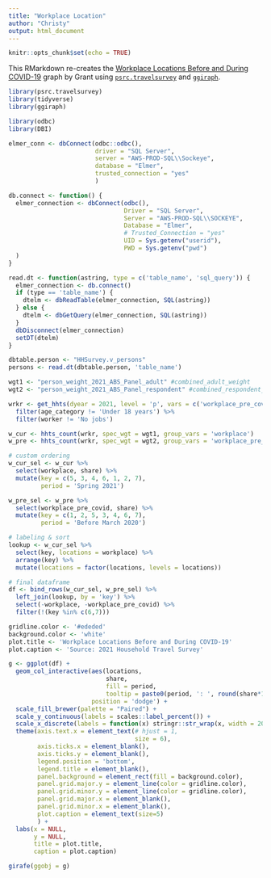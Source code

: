 ```yaml
---
title: "Workplace Location"
author: "Christy"
output: html_document
---
```


```r
knitr::opts_chunk$set(echo = TRUE)
```

This RMarkdown re-creates the [Workplace Locations Before and During COVID-19](https://www.psrc.org/household-travel-survey-program) graph by Grant using [`psrc.travelsurvey`](https://psrc.github.io/psrc.travelsurvey/) and [`ggiraph`](https://davidgohel.github.io/ggiraph/index.html).

```r
library(psrc.travelsurvey)
library(tidyverse)
library(ggiraph)
```

```r
library(odbc)
library(DBI)

elmer_conn <- dbConnect(odbc::odbc(),
                        driver = "SQL Server",
                        server = "AWS-PROD-SQL\\Sockeye",
                        database = "Elmer",
                        trusted_connection = "yes"
                        )

db.connect <- function() {
  elmer_connection <- dbConnect(odbc(),
                                Driver = "SQL Server",
                                Server = "AWS-PROD-SQL\\SOCKEYE",
                                Database = "Elmer",
                                # Trusted_Connection = "yes"
                                UID = Sys.getenv("userid"),
                                PWD = Sys.getenv("pwd")
  )
}

read.dt <- function(astring, type = c('table_name', 'sql_query')) {
  elmer_connection <- db.connect()
  if (type == 'table_name') {
    dtelm <- dbReadTable(elmer_connection, SQL(astring))
  } else {
    dtelm <- dbGetQuery(elmer_connection, SQL(astring))
  }
  dbDisconnect(elmer_connection)
  setDT(dtelm)
}

dbtable.person <- "HHSurvey.v_persons"
persons <- read.dt(dbtable.person, 'table_name')
```

```r
wgt1 <- "person_weight_2021_ABS_Panel_adult" #combined_adult_weight
wgt2 <- "person_weight_2021_ABS_Panel_respondent" #combined_respondent_weight

wrkr <- get_hhts(dyear = 2021, level = 'p', vars = c('workplace_pre_covid', 'workplace', 'age_category', 'worker')) %>% 
  filter(age_category != 'Under 18 years') %>%
  filter(worker != 'No jobs')

w_cur <- hhts_count(wrkr, spec_wgt = wgt1, group_vars = 'workplace')
w_pre <- hhts_count(wrkr, spec_wgt = wgt2, group_vars = 'workplace_pre_covid')

# custom ordering
w_cur_sel <- w_cur %>% 
  select(workplace, share) %>% 
  mutate(key = c(5, 3, 4, 6, 1, 2, 7),
         period = 'Spring 2021')

w_pre_sel <- w_pre %>% 
  select(workplace_pre_covid, share) %>% 
  mutate(key = c(1, 2, 5, 3, 4, 6, 7),
         period = 'Before March 2020')

# labeling & sort
lookup <- w_cur_sel %>% 
  select(key, locations = workplace) %>% 
  arrange(key) %>% 
  mutate(locations = factor(locations, levels = locations))

# final dataframe
df <- bind_rows(w_cur_sel, w_pre_sel) %>% 
  left_join(lookup, by = 'key') %>% 
  select(-workplace, -workplace_pre_covid) %>% 
  filter(!(key %in% c(6,7)))


```

```r
gridline.color <- '#ededed'
background.color <- 'white'
plot.title <- 'Workplace Locations Before and During COVID-19'
plot.caption <- 'Source: 2021 Household Travel Survey'

g <- ggplot(df) +
  geom_col_interactive(aes(locations, 
                           share, 
                           fill = period, 
                           tooltip = paste0(period, ': ', round(share*100, 0), '%')), 
                       position = 'dodge') +
  scale_fill_brewer(palette = "Paired") +
  scale_y_continuous(labels = scales::label_percent()) +
  scale_x_discrete(labels = function(x) stringr::str_wrap(x, width = 20)) +
  theme(axis.text.x = element_text(# hjust = 1,
                                   size = 6),
        axis.ticks.x = element_blank(),
        axis.ticks.y = element_blank(),
        legend.position = 'bottom',
        legend.title = element_blank(),
        panel.background = element_rect(fill = background.color),
        panel.grid.major.y = element_line(color = gridline.color),
        panel.grid.minor.y = element_line(color = gridline.color),
        panel.grid.major.x = element_blank(),
        panel.grid.minor.x = element_blank(),
        plot.caption = element_text(size=5)
        ) +
  labs(x = NULL,
       y = NULL,
       title = plot.title,
       caption = plot.caption)

girafe(ggobj = g)
```




